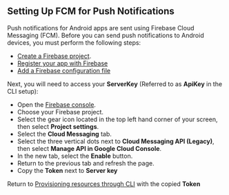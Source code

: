 ## Setting Up FCM for Push Notifications

Push notifications for Android apps are sent using Firebase Cloud Messaging (FCM). Before you can send push notifications to Android devices, you must perform the following steps:
- [Create a Firebase project](https://firebase.google.com/docs/cloud-messaging/android/first-message#create_a_firebase_project).
- [Register your app with Firebase](https://firebase.google.com/docs/cloud-messaging/android/first-message#register_your_app_with_firebase)
- [Add a Firebase configuration file](https://firebase.google.com/docs/cloud-messaging/android/first-message#add_a_firebase_configuration_file)

Next, you will need to access your **ServerKey** (Referred to as **ApiKey** in the CLI setup):
- Open the [Firebase console](https://console.firebase.google.com/).
- Choose your Firebase project.
- Select the gear icon located in the top left hand corner of your screen, then select **Project settings**.
- Select the **Cloud Messaging** tab.
- Select the three vertical dots next to **Cloud Messaging API (Legacy)**, then select **Manage API in Google Cloud Console**.
- In the new tab, select the **Enable** button.
- Return to the previous tab and refresh the page.
- Copy the **Token** next to **Server key**

Return to [Provisioning resources through CLI](/lib/push-notifications/getting-started/#provisioning-resources-through-cli) with the copied **Token**
